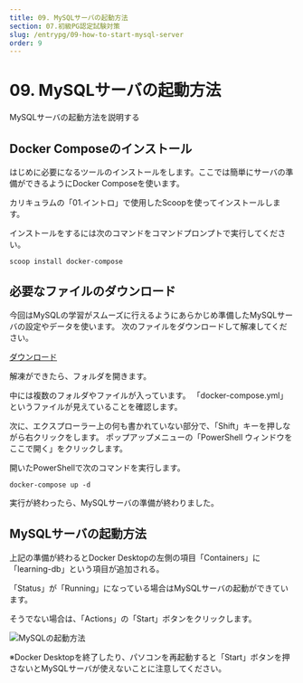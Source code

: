 ```yaml
---
title: 09. MySQLサーバの起動方法
section: 07.初級PG認定試験対策
slug: /entrypg/09-how-to-start-mysql-server
order: 9
---
```


# 09. MySQLサーバの起動方法
MySQLサーバの起動方法を説明する

## Docker Composeのインストール

はじめに必要になるツールのインストールをします。ここでは簡単にサーバの準備ができるようにDocker Composeを使います。

カリキュラムの「01.イントロ」で使用したScoopを使ってインストールします。

インストールをするには次のコマンドをコマンドプロンプトで実行してください。

```console
scoop install docker-compose
```

## 必要なファイルのダウンロード

今回はMySQLの学習がスムーズに行えるようにあらかじめ準備したMySQLサーバの設定やデータを使います。
次のファイルをダウンロードして解凍してください。

[ダウンロード](./learning-db.zip)

解凍ができたら、フォルダを開きます。

中には複数のフォルダやファイルが入っています。
「docker-compose.yml」というファイルが見えていることを確認します。

次に、エクスプローラー上の何も書かれていない部分で、「Shift」キーを押しながら右クリックをします。
ポップアップメニューの「PowerShell ウィンドウをここで開く」をクリックします。

開いたPowerShellで次のコマンドを実行します。

```console
docker-compose up -d
```

実行が終わったら、MySQLサーバの準備が終わりました。

## MySQLサーバの起動方法

上記の準備が終わるとDocker Desktopの左側の項目「Containers」に「learning-db」という項目が追加される。

「Status」が「Running」になっている場合はMySQLサーバの起動ができています。

そうでない場合は、「Actions」の「Start」ボタンをクリックします。

![MySQLの起動方法](./boot-mysql-docker.png)

※Docker Desktopを終了したり、パソコンを再起動すると「Start」ボタンを押さないとMySQLサーバが使えないことに注意してください。